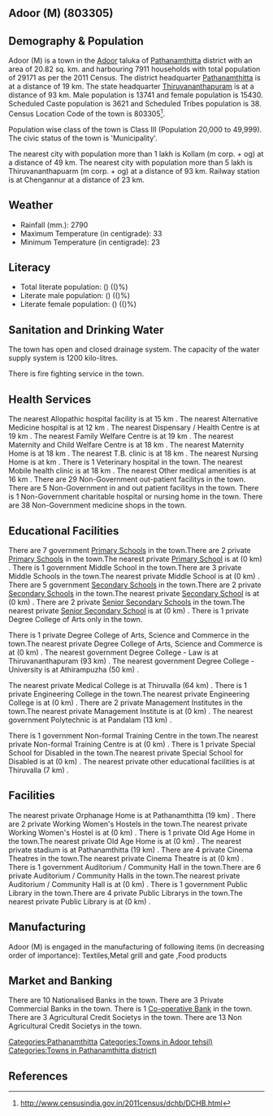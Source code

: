 {{Infobox settlement
| name=Adoor (M)
| native_name=
| native_name_lang=
| other_name=
| nickname=
| settlement_type=Town
| image_skyline=
| image_alt=
| image_caption=
| pushpin_map=India Kerala
| pushpin_label_position=right
| pushpin_map_alt=
| pushpin_map_caption=Location in Kerala, India
| latd=
| latm=
| lats=
| latNS=
| longd=
| longm=
| longs=
| longEW=
| coordinates_display=inline,title
| subdivision_type=Country
| subdivision_name={{flag|India}}
| subdivision_type1=[[States and territories of India|State]]
| subdivision_name1=Kerala 
| subdivision_type2=[[List of districts of India|District]]
| subdivision_name2=Pathanamthitta
| subdivision_type3=Tahsil
| subdivision_name3=Adoor
| website=
| established_title=<!-- Established -->
| established_date=
| founder=
| named_for=
| government_type=
| governing_body=
| unit_pref=Metric
| area_footnotes=
| area_rank=
| area_total_km2=20.82
| elevation_footnotes=
| elevation_m=
| population_total=29171
| population_as_of=2011
| population_rank=
| population_density_km2=1401
| population_demonym=
| population_footnotes=
| demographics_type1=Languages=
| demographics1_title1=Official=
| demographics1_info1=[[Malayalam language|Malayalam]]
| timezone1=[[Indian Standard Time|IST]]
| utc_offset1==+5:30
| postal_code_type=[[Postal Index Number|PIN]]
| postal_code=
| area_code_type=Telephone code
| area_code=
| registration_plate=
| blank1_name_sec1=Nearest city
| blank1_info_sec1=[[Kollam (m corp. + og) ]]
| blank2_name_sec1=[[Human sex ratio|Sex ratio]]
| blank2_info_sec1=1122
| blank3_name_sec1=Literacy
| blank3_info_sec1=()%
| blank1_name_sec2=[[2011 Census of India|2011 census]] code
| blank1_info_sec2=803305
| footnotes=
}}

== Adoor (M) (803305) ==

== Demography & Population ==

Adoor (M) is a town in the [[Adoor]] taluka of [[Pathanamthitta]] district with an area of 20.82 sq. km. and harbouring 7911 households with total population of 29171 as per the 2011 Census. The district headquarter [[Pathanamthitta]] is at a distance of 19 km. The state headquarter [[Thiruvananthapuram]] is at a distance of 93 km. Male population is 13741 and female population is 15430. Scheduled Caste population is 3621 and Scheduled Tribes population is 38. Census Location Code of the town is 803305<ref>http://www.censusindia.gov.in/2011census/dchb/DCHB.html</ref>.

Population wise class of the town is Class III (Population 20,000 to 49,999).
The civic status of the town is 'Municipality'.

The nearest city with population more than 1 lakh is Kollam (m corp. + og)  at a distance of 49 km. The nearest city with population more than 5 lakh is Thiruvananthapuarm (m corp. + og) at a distance of 93 km. Railway station is at Chengannur at a distance of 23 km.


== Weather ==  
* Rainfall (mm.): 2790 
* Maximum Temperature (in centigrade): 33
* Minimum Temperature (in centigrade): 23


== Literacy ==  
* Total literate population: () (()%)
* Literate male population: () (()%)
* Literate female population: () (()%)


== Sanitation and Drinking Water ==  
The town has open and closed drainage system.
The capacity of the water supply system is 1200 kilo-litres.

There is fire fighting service in the town.


== Health Services ==
The nearest Allopathic hospital facility is at 15 km .
The nearest Alternative Medicine hospital is at 12 km .
The nearest Dispensary / Health Centre is at 19 km .
The nearest Family Welfare Centre is at 19 km .
The nearest Maternity and Child Welfare Centre is at 18 km .
The nearest Maternity Home is at 18 km .
The nearest T.B. clinic is at 18 km .
The nearest Nursing Home is at  km .
There is 1 Veterinary hospital in the town.
The nearest Mobile health clinic is at 18 km .
The nearest Other medical amenities is at 16 km .
There are 29 Non-Government out-patient facilitys in the town.
There are 5 Non-Government in and out patient facilitys in the town.
There is 1 Non-Government charitable hospital or nursing home in the town.
There are 38 Non-Government medicine shops in the town.


== Educational Facilities ==
There are 7 government [[Primary School]]s in the town.There are 2 private [[Primary School]]s in the town.The nearest private [[Primary School]] is at  (0 km) .
There is 1 government Middle School in the town.There are 3 private Middle Schools in the town.The nearest private Middle School is at  (0 km) .
There are 5 government [[Secondary School]]s in the town.There are 2 private [[Secondary School]]s in the town.The nearest private [[Secondary School]] is at  (0 km) .
There are 2 private [[Senior Secondary School]]s in the town.The nearest private [[Senior Secondary School]] is at  (0 km) .
There is 1 private Degree College of Arts only in the town. 
 
 
 
 
There is 1 private Degree College of Arts, Science and Commerce in the town.The nearest private Degree College of Arts, Science and Commerce is at  (0 km) .
The nearest government Degree College - Law is at Thiruvananthapuram (93 km) .
The nearest government Degree College - University is at Athirampuzha  (50 km) .
 
The nearest private Medical College is at Thiruvalla (64 km) .
There is 1 private Engineering College in the town.The nearest private Engineering College is at  (0 km) .
There are 2 private Management Institutes in the town.The nearest private Management Institute is at  (0 km) .
The nearest government Polytechnic is at Pandalam (13 km) .
 
There is 1 government Non-formal Training Centre in the town.The nearest private Non-formal Training Centre is at  (0 km) .
There is 1 private Special School for Disabled in the town.The nearest private Special School for Disabled is at  (0 km) .
The nearest private other educational facilities is at Thiruvalla (7 km) .


== Facilities ==
The nearest private Orphanage Home is at Pathanamthitta (19 km) .
There are 2 private Working Women's Hostels in the town.The nearest private Working Women's Hostel is at  (0 km) .
There is 1 private Old Age Home in the town.The nearest private Old Age Home is at  (0 km) .
The nearest private stadium is at Pathanamthitta (19 km) .
There are 4 private Cinema Theatres in the town.The nearest private Cinema Theatre is at  (0 km) .
There is 1 government Auditorium / Community Hall in the town.There are 6 private Auditorium / Community Halls in the town.The nearest private Auditorium / Community Hall is at  (0 km) .
There is 1 government Public Library in the town.There are 4 private Public Librarys in the town.The nearest private Public Library is at  (0 km) .


== Manufacturing ==
Adoor (M) is engaged in the manufacturing of following items (in decreasing order of importance): Textiles,Metal  grill and  gate ,Food products


== Market and Banking ==
There are 10 Nationalised Banks in the town.
There are 3 Private Commercial Banks in the town.
There is 1 [[Co-operative Bank]] in the town.
There are 3 Agricultural Credit Societys in the town.
There are 13 Non Agricultural Credit Societys in the town.


[[Categories:Pathanamthitta]]
[[Categories:Towns in Adoor tehsil)]]
[[Categories:Towns in Pathanamthitta district)]]


== References ==
{{Reflist}}


